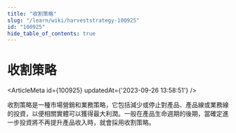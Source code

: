 ```yaml
---
title: "收割策略"
slug: "/learn/wiki/harveststrategy-100925"
id: "100925"
hide_table_of_contents: true
---
```



# 收割策略

<ArticleMeta id={100925} updatedAt={'2023-09-26 13:58:51'} />
<div className='border-solid border-b border-t-0 my-4 border-[var(--ifm-color-gray-300)]' />

收割策略是一種市場營銷和業務策略，它包括減少或停止對產品、產品線或業務線的投資，以便相關實體可以獲得最大利潤。一般在產品生命週期的後期，當確定進一步投資將不再提升產品收入時，就會採用收割策略。
